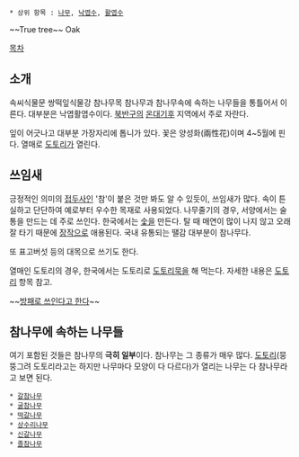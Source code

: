  * 상위 항목 : [[나무]], [[낙엽수]], [[활엽수]]

~~True tree~~ Oak

[[목차]]
== 소개 ==
속씨식물문 쌍떡잎식물강 참나무목 참나무과 참나무속에 속하는 나무들을 통틀어서 이른다. 대부분은 낙엽활엽수이다. [[북반구]]의 [[온대기후]] 지역에서 주로 자란다. 

잎이 어긋나고 대부분 가장자리에 톱니가 있다. 꽃은 양성화(兩性花)이며 4~5월에 핀다. 열매로 [[도토리]]가 열린다. 

== 쓰임새 ==
긍정적인 의미의 [[접두사]]인 '참'이 붙은 것만 봐도 알 수 있듯이, 쓰임새가 많다. 속이 튼실하고 단단하여 예로부터 우수한 목재로 사용되었다. 나무줄기의 경우, 서양에서는 술통을 만드는 데 주로 쓰인다. 한국에서는 [[숯]]을 만든다.
탈 때 매연이 많이 나지 않고 오래 잘 타기 때문에 [[장작]]으로 애용된다. 국내 유통되는 땔감 대부분이 참나무다.  

또 표고버섯 등의 대목으로 쓰기도 한다. 

열매인 도토리의 경우, 한국에서는 도토리로 [[도토리묵]]을 해 먹는다. 자세한 내용은 [[도토리]] 항목 참고.

~~[[소린 2세|방패로 쓰인다고 한다]]~~

== 참나무에 속하는 나무들 ==
여기 포함된 것들은 참나무의 '''극히 일부'''이다. 참나무는 그 종류가 매우 많다. [[도토리]](뭉뚱그려 도토리라고는 하지만 나무마다 모양이 다 다르다)가 열리는 나무는 다 참나무라고 보면 된다.

 * [[갈참나무]]
 * [[굴참나무]]
 * [[떡갈나무]]
 * [[상수리나무]]
 * [[신갈나무]]
 * [[졸참나무]]
